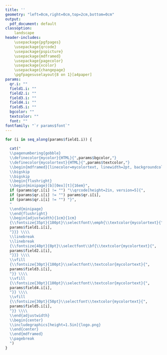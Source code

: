 ```yaml
---
title: ''
geometry: "left=0cm,right=0cm,top=2cm,bottom=0cm"
output:
  pdf_document: default
classoption: 
    landscape
header-includes:
    \usepackage{pgfpages}
    \usepackage{qrcode}
    \usepackage{pspicture}
    \usepackage{mdframed}
    \usepackage{pagecolor}
    \usepackage{xcolor}
    \usepackage{changepage}
    \pgfpagesuselayout{8 on 1}[a4paper]
params:
  qr.i: ""
  field1.i: ""
  field2.i: ""
  field3.i: ""
  field4.i: ""
  field5.i: ""
  bgcolor: ""
  textcolor: ""  
  font: ""
fontfamily: "`r params$font`"
---
```


```r

for (i in seq_along(params$field1.i)) {
  
  cat("
  \\pagenumbering{gobble}
  \\definecolor{mycolor}{HTML}{",params$bgcolor,"}
  \\definecolor{mycolortext}{HTML}{",params$textcolor,"}
  \\begin{mdframed}[linecolor=mycolortext, linewidth=2pt, backgroundcolor=mycolor]\n
  \\bigskip
  \\bigskip
  \\begin{flushright}
  \\begin{minipage}[b][0ex][t]{16em}",
  if (params$qr.i[i] != "") "\\qrcode[height=2in, version=5]{",
  if (params$qr.i[i] != "") params$qr.i[i],
  if (params$qr.i[i] != "") "}",
  "
  \\end{minipage}
  \\end{flushright}
  \\begin{adjustwidth}{1cm}{1cm}
  {\\fontsize{35pt}{100pt}\\selectfont\\emph{\\textcolor{mycolortext}{",
  params$field1.i[i],
  "}}} \\\\
  \\linebreak
  \\linebreak
  {\\fontsize{40pt}{0pt}\\selectfont\\bf{\\textcolor{mycolortext}{", 
  params$field2.i[i],
  "}}} \\\\
  \\vfill
  {\\fontsize{30pt}{100pt}\\selectfont\\textcolor{mycolortext}{", 
  params$field3.i[i],
  "}} \\\\
  \\vfill
  {\\fontsize{30pt}{100pt}\\selectfont\\textcolor{mycolortext}{",
  params$field4.i[i],
  "}} \\\\
  \\vfill
  {\\fontsize{30pt}{50pt}\\selectfont\\textcolor{mycolortext}{",
  params$field5.i[i],
  "}} \\\\
  \\end{adjustwidth}
  \\begin{center}
  \\includegraphics[height=1.5in]{logo.png}
  \\end{center}
  \\end{mdframed}
  \\pagebreak
  ")
}
```



